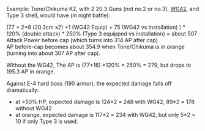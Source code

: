 Example: Tone/Chikuma K2, with 2 20.3 Guns (not no.2 or no.3), [[WG42_(Wurfgerät_42)|WG42]], and Type 3 shell, would have (in night battle):

(77 + 2*8 (20.3cm x2) +1 (WG42 Equip) + 75 (WG42 vs Installation) ) * 120% (double attack) * 250% (Type 3 equipped vs installation) = about 507 Attack Power before cap (which turns into 314 AP after cap).<br>
AP before-cap becomes about 354.9 when Tone/Chikuma is in orange (turning into about 307 AP after cap).

Without the WG42, The AP is (77+16) *120% * 250% = 279, but drops to 195.3 AP in orange.

Against E-4 hard boss (190 armor), the expected damage falls off dramatically:
*at >50% HP, expected damage is 124*2 = 248 with WG42, 89*2 = 178 without WG42
*at orange, expected damage is 117*2 = 234 with WG42, but only 5*2 = 10 if only Type 3 is used.